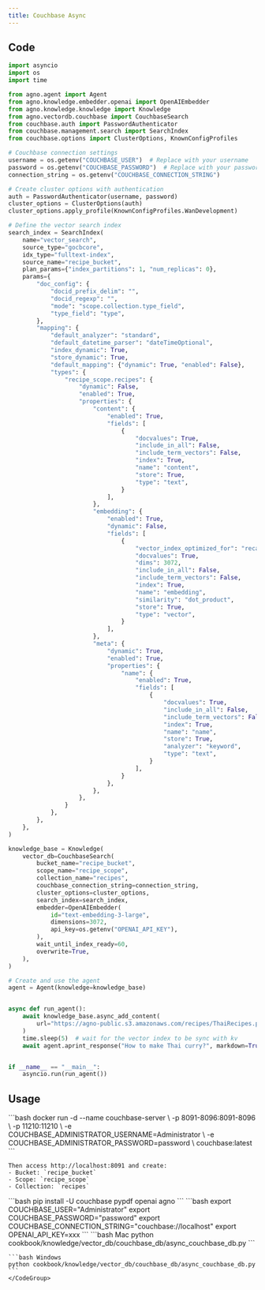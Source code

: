 ```yaml
---
title: Couchbase Async
---
```


## Code

```python cookbook/knowledge/vector_db/couchbase_db/async_couchbase_db.py
import asyncio
import os
import time

from agno.agent import Agent
from agno.knowledge.embedder.openai import OpenAIEmbedder
from agno.knowledge.knowledge import Knowledge
from agno.vectordb.couchbase import CouchbaseSearch
from couchbase.auth import PasswordAuthenticator
from couchbase.management.search import SearchIndex
from couchbase.options import ClusterOptions, KnownConfigProfiles

# Couchbase connection settings
username = os.getenv("COUCHBASE_USER")  # Replace with your username
password = os.getenv("COUCHBASE_PASSWORD")  # Replace with your password
connection_string = os.getenv("COUCHBASE_CONNECTION_STRING")

# Create cluster options with authentication
auth = PasswordAuthenticator(username, password)
cluster_options = ClusterOptions(auth)
cluster_options.apply_profile(KnownConfigProfiles.WanDevelopment)

# Define the vector search index
search_index = SearchIndex(
    name="vector_search",
    source_type="gocbcore",
    idx_type="fulltext-index",
    source_name="recipe_bucket",
    plan_params={"index_partitions": 1, "num_replicas": 0},
    params={
        "doc_config": {
            "docid_prefix_delim": "",
            "docid_regexp": "",
            "mode": "scope.collection.type_field",
            "type_field": "type",
        },
        "mapping": {
            "default_analyzer": "standard",
            "default_datetime_parser": "dateTimeOptional",
            "index_dynamic": True,
            "store_dynamic": True,
            "default_mapping": {"dynamic": True, "enabled": False},
            "types": {
                "recipe_scope.recipes": {
                    "dynamic": False,
                    "enabled": True,
                    "properties": {
                        "content": {
                            "enabled": True,
                            "fields": [
                                {
                                    "docvalues": True,
                                    "include_in_all": False,
                                    "include_term_vectors": False,
                                    "index": True,
                                    "name": "content",
                                    "store": True,
                                    "type": "text",
                                }
                            ],
                        },
                        "embedding": {
                            "enabled": True,
                            "dynamic": False,
                            "fields": [
                                {
                                    "vector_index_optimized_for": "recall",
                                    "docvalues": True,
                                    "dims": 3072,
                                    "include_in_all": False,
                                    "include_term_vectors": False,
                                    "index": True,
                                    "name": "embedding",
                                    "similarity": "dot_product",
                                    "store": True,
                                    "type": "vector",
                                }
                            ],
                        },
                        "meta": {
                            "dynamic": True,
                            "enabled": True,
                            "properties": {
                                "name": {
                                    "enabled": True,
                                    "fields": [
                                        {
                                            "docvalues": True,
                                            "include_in_all": False,
                                            "include_term_vectors": False,
                                            "index": True,
                                            "name": "name",
                                            "store": True,
                                            "analyzer": "keyword",
                                            "type": "text",
                                        }
                                    ],
                                }
                            },
                        },
                    },
                }
            },
        },
    },
)

knowledge_base = Knowledge(
    vector_db=CouchbaseSearch(
        bucket_name="recipe_bucket",
        scope_name="recipe_scope",
        collection_name="recipes",
        couchbase_connection_string=connection_string,
        cluster_options=cluster_options,
        search_index=search_index,
        embedder=OpenAIEmbedder(
            id="text-embedding-3-large",
            dimensions=3072,
            api_key=os.getenv("OPENAI_API_KEY"),
        ),
        wait_until_index_ready=60,
        overwrite=True,
    ),
)

# Create and use the agent
agent = Agent(knowledge=knowledge_base)


async def run_agent():
    await knowledge_base.async_add_content(
        url="https://agno-public.s3.amazonaws.com/recipes/ThaiRecipes.pdf"
    )
    time.sleep(5)  # wait for the vector index to be sync with kv
    await agent.aprint_response("How to make Thai curry?", markdown=True)


if __name__ == "__main__":
    asyncio.run(run_agent())
```

## Usage

<Steps>
  <Snippet file="create-venv-step.mdx" />
 <Step title="Start Couchbase">
    ```bash
    docker run -d --name couchbase-server \
      -p 8091-8096:8091-8096 \
      -p 11210:11210 \
      -e COUCHBASE_ADMINISTRATOR_USERNAME=Administrator \
      -e COUCHBASE_ADMINISTRATOR_PASSWORD=password \
      couchbase:latest
    ```
    
    Then access http://localhost:8091 and create:
    - Bucket: `recipe_bucket`
    - Scope: `recipe_scope` 
    - Collection: `recipes`
  </Step>

  <Step title="Install libraries">
    ```bash
    pip install -U couchbase pypdf openai agno
    ```
  </Step>
  <Step title="Set environment variables">
    ```bash
    export COUCHBASE_USER="Administrator"
    export COUCHBASE_PASSWORD="password"
    export COUCHBASE_CONNECTION_STRING="couchbase://localhost"
    export OPENAI_API_KEY=xxx
    ```
  </Step>
  <Step title="Run Agent">
    <CodeGroup>
    ```bash Mac
    python cookbook/knowledge/vector_db/couchbase_db/async_couchbase_db.py
    ```

    ```bash Windows
    python cookbook/knowledge/vector_db/couchbase_db/async_couchbase_db.py
    ```
    </CodeGroup>
  </Step>
</Steps>